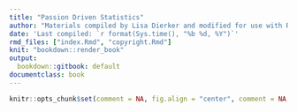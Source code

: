 ```yaml
---
title: "Passion Driven Statistics"
author: "Materials compiled by Lisa Dierker and modified for use with R and GitHub at Appalachian State University by Alan T. Arnholt"
date: 'Last compiled: `r format(Sys.time(), "%b %d, %Y")`'
rmd_files: ["index.Rmd", "copyright.Rmd"]
knit: "bookdown::render_book"
output:
  bookdown::gitbook: default
documentclass: book
---
```


```r
knitr::opts_chunk$set(comment = NA, fig.align = "center", comment = NA, warning = FALSE, message = FALSE)
```